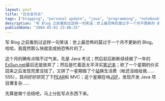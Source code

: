 ```yaml
---
layout: post
title: "日志变月志"
tags: ["blogging", "personal update", "java", "programming", "notebook", "asus", "pear", "php", "jsp", "web development"]
description: "写 Blog 之前看到过这样一句笑话：世上最恐怖的莫过于一个月不更新的 Blog。哈哈，我竟然那么快就变成拍恐怖片的了。这个月的确有点喘不过气来。先是 Java 考试；然后前后断断续续做了一年的 ExSun.net 最后还是放弃了；然后是忙着逛太平洋买笔记本；砍了一个星期的价买回来之后发现兜里没钱了，又拼了一星期做了个站换生活费（..."
publishDate: "2004-05-02 23:06:25"
---
```


写 Blog 之前看到过这样一句笑话：世上最恐怖的莫过于一个月不更新的 Blog。哈哈，我竟然那么快就变成拍恐怖片的了。

这个月的确有点喘不过气来。先是 Java 考试；然后前后断断续续做了一年的[ExSun.net](http://exsun.xdanger.com/)最后还是放弃了；然后是忙着逛太平洋买[笔记本](http://www.asus.com.cn/products/notebook/l4000r/overview.asp?model=L4000R%u7CFB%u5217)；砍了一个星期的价买回来之后发现兜里没钱了，又拼了一星期做了个[站](http://fastwell.xdanger.com)换生活费（帐还没结给我……555），其间好好研究了下[PEAR](http://pear.php.net)和 MVC；这个星期在啃[JSP](http://java.sun.com/products/jsp/)，发现开发 Java 项目爆复杂……

先算是做个总结吧，马上分批写点东西下来。
